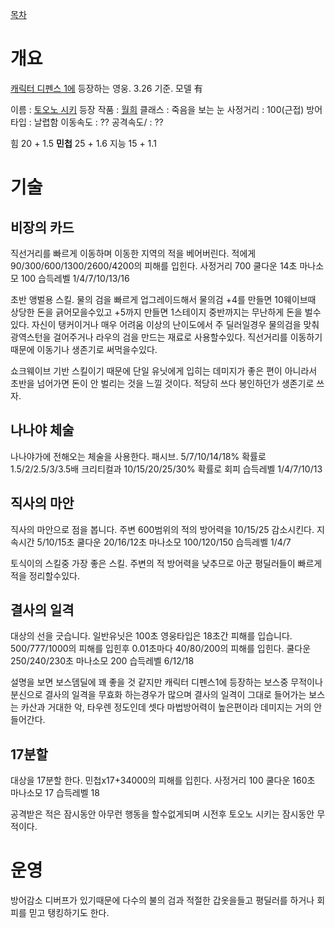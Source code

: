 [[목차]]
= 개요 =
[[캐릭터 디펜스 1]]에 등장하는 영웅. 3.26 기준. 모델 有

이름 : [[토오노 시키]]
등장 작품 : [[월희]]
클래스 : 죽음을 보는 눈
사정거리 : 100(근접)
방어타입 : 날렵함
이동속도 : ??
공격속도/ : ??

힘 20 + 1.5
'''민첩''' 25 + 1.6
지능 15 + 1.1


= 기술 =

== 비장의 카드 ==
직선거리를 빠르게 이동하며 이동한 지역의 적을 베어버린다.
적에게 90/300/600/1300/2600/4200의 피해를 입힌다.
사정거리 700 쿨다운 14초 마나소모 100
습득레벨 1/4/7/10/13/16

초반 앵벌용 스킬. 물의 검을 빠르게 업그레이드해서 물의검 +4를 만들면 10웨이브때 상당한 돈을 긁어모을수있고 +5까지 만들면 1스테이지 중반까지는 무난하게 돈을 벌수있다. 자신이 탱커이거나 매우 어려움 이상의 난이도에서 주 딜러일경우 물의검을 맞춰 광역스턴을 걸어주거나 라우의 검을 만드는 재료로 사용할수있다.
직선거리를 이동하기때문에 이동기나 생존기로 써먹을수있다.

쇼크웨이브 기반 스킬이기 때문에 단일 유닛에게 입히는 데미지가 좋은 편이 아니라서 초반을 넘어가면 돈이 안 벌리는 것을 느낄 것이다. 적당히 쓰다 봉인하던가 생존기로 쓰자.

== 나나야 체술 ==
나나야가에 전해오는 체술을 사용한다. 패시브.
5/7/10/14/18% 확률로 1.5/2/2.5/3/3.5배 크리티컬과 10/15/20/25/30% 확률로 회피
습득레벨 1/4/7/10/13

== 직사의 마안 ==
직사의 마안으로 점을 봅니다.
주변 600범위의 적의 방어력을 10/15/25 감소시킨다.
지속시간 5/10/15초 쿨다운 20/16/12초
마나소모 100/120/150
습득레벨 1/4/7

토식이의 스킬중 가장 좋은 스킬. 주변의 적 방어력을 낮추므로 아군 평딜러들이 빠르게 적을 정리할수있다.

== 결사의 일격 ==
대상의 선을 긋습니다.
일반유닛은 100초 영웅타입은 18초간 피해를 입습니다.
500/777/1000의 피해를 입힌후 0.01초마다 40/80/200의 피해를 입힌다.
쿨다운 250/240/230초 마나소모 200 습득레벨 6/12/18

설명을 보면 보스뎀딜에 꽤 좋을 것 같지만 캐릭터 디펜스1에 등장하는 보스중 무적이나 분신으로 결사의 일격을 무효화 하는경우가 많으며 결사의 일격이 그대로 들어가는 보스는 카산과 거대한 악, 타우렌 정도인데 셋다 마법방어력이 높은편이라 데미지는 거의 안들어간다.


== 17분할 ==
대상을 17분할 한다.
민첩x17+34000의 피해를 입힌다.
사정거리 100 쿨다운 160초 마나소모 17 습득레벨 18

공격받은 적은 잠시동안 아무런 행동을 할수없게되며 시전후 토오노 시키는 잠시동안 무적이다.

= 운영 =
방어감소 디버프가 있기때문에 다수의 불의 검과 적절한 갑옷을들고 평딜러를 하거나 회피를 믿고 탱킹하기도 한다.
